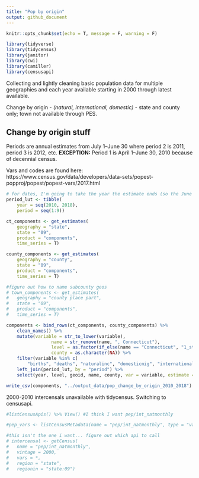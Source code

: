 ```yaml
---
title: "Pop by origin"
output: github_document
---
```


```r
knitr::opts_chunk$set(echo = T, message = F, warning = F)
```

```r
library(tidyverse)
library(tidycensus)
library(janitor)
library(cwi)
library(camiller)
library(censusapi)
```

Collecting and lightly cleaning basic population data for multiple geographies and each year available starting in 2000 through latest available.

Change by origin - *(natural, international, domestic)* - state and county only; town not available through PES.

## Change by origin stuff
Periods are annual estimates from July 1–June 30 where period 2 is 2011, period 3 is 2012, etc. **EXCEPTION:** Period 1 is April 1–June 30, 2010 because of decennial census.

Vars and codes are found here: https://www.census.gov/data/developers/data-sets/popest-popproj/popest/popest-vars/2017.html

```r
# for dates, I'm going to take the year the estimate ends (so the June 30 date in the code list at the link above)
period_lut <- tibble(
	year = seq(2010, 2018),
	period = seq(1:9))

ct_components <- get_estimates(
	geography = "state", 
	state = "09", 
	product = "components", 
	time_series = T)

county_components <- get_estimates(
	geography = "county", 
	state = "09", 
	product = "components", 
	time_series = T)

#figure out how to name subcounty geos
# town_components <- get_estimates(
# 	geography = "county place part", 
# 	state = "09", 
# 	product = "components", 
# 	time_series = T)

components <- bind_rows(ct_components, county_components) %>%
	clean_names() %>% 
	mutate(variable = str_to_lower(variable),
				 name = str_remove(name, ", Connecticut"),
				 level = as.factor(if_else(name == "Connecticut", "1_state", "2_counties")),
				 county = as.character(NA)) %>% 
	filter(variable %in% c(
		"births", "deaths", "naturalinc", "domesticmig", "internationalmig")) %>% 
	left_join(period_lut, by = "period") %>% 
	select(year, level, geoid, name, county, var = variable, estimate = value)

write_csv(components, "../output_data/pop_change_by_origin_2010_2018")
```

2000-2010 intercensals unavailable with tidycensus. Switching to censusapi.

```r
#listCensusApis() %>% View() #I think I want pep/int_natmonthly

#pep_vars <- listCensusMetadata(name = "pep/int_natmonthly", type = "variables")

#this isn't the one i want... figure out which api to call
# intercensal <- getCensus(
# 	name = "pep/int_natmonthly",
# 	vintage = 2000,
# 	vars = *,
# 	region = "state",
# 	regionin = "state:09")
```